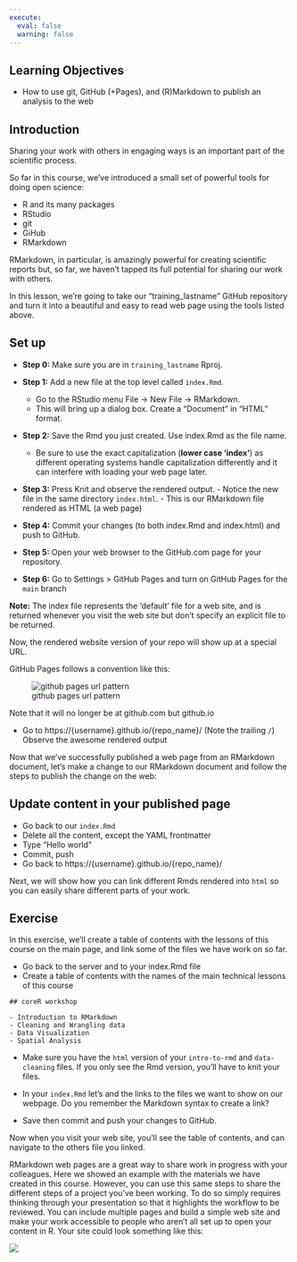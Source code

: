 ```yaml
---
execute: 
  eval: false
  warning: false
---
```


## Learning Objectives {.unnumbered}

- How to use git, GitHub (+Pages), and (R)Markdown to publish an analysis to the web

## Introduction

Sharing your work with others in engaging ways is an important part of the scientific process.

So far in this course, we've introduced a small set of powerful tools for doing open science:

- R and its many packages
- RStudio
- git
- GiHub
- RMarkdown

RMarkdown, in particular, is amazingly powerful for creating scientific reports but, so far, we haven't tapped its full potential for sharing our work with others.

In this lesson, we're going to take our "training_lastname" GitHub repository and turn it into a beautiful and easy to read web page using the tools listed above.

::: callout-tip
## Set up

- **Step 0:** Make sure you are in `training_lastname` Rproj.

- **Step 1:** Add a new file at the top level called `index.Rmd`.
    + Go to the RStudio menu  File -> New File -> RMarkdown.
    + This will bring up a dialog box. Create a "Document" in "HTML" format.
- **Step 2:** Save the Rmd you just created. Use index.Rmd as the file name.
    + Be sure to use the exact capitalization (**lower case 'index'**) as different operating systems handle capitalization differently and it can interfere with loading your web page later.
- **Step 3:** Press Knit  and observe the rendered output.
        - Notice the new file in the same directory `index.html`.
        - This is our RMarkdown file rendered as HTML (a web page)
- **Step 4:** Commit your changes (to both index.Rmd and index.html) and push to GitHub.
- **Step 5:** Open your web browser to the GitHub.com page for your repository.
- **Step 6:** Go to Settings > GitHub Pages and turn on GitHub Pages for the `main` branch

**Note:** The index file represents the 'default' file for a web site, and is returned whenever you visit the web site but don't specify an explicit file to be returned.

:::

Now, the rendered website version of your repo will show up at a special URL.
    
GitHub Pages follows a convention like this:
    
![github pages url pattern](images/github_pages.png)
     
Note that it will no longer be at github.com but github.io
     
- Go to https://{username}.github.io/{repo_name}/ (Note the trailing `/`)
    Observe the awesome rendered output
    
Now that we've successfully published a web page from an RMarkdown document, let's make a change to our RMarkdown document and follow the steps to publish the change on the web:

::: callout-tip
## Update content in your published page

- Go back to our `index.Rmd`
- Delete all the content, except the YAML frontmatter
- Type "Hello world"
- Commit, push
- Go back to https://{username}.github.io/{repo_name}/

:::

Next, we will show how you can link different Rmds rendered into `html` so you can easily share different parts of your work. 

::: callout-note
## Exercise

In this exercise, we'll create a table of contents with the lessons of this course on the main page, and link some of the files we have work on so far.

- Go back to the server and to your index.Rmd file
- Create a table of contents with the names of the main technical lessons of this course

```
## coreR workshop

- Introduction to RMarkdown 
- Cleaning and Wrangling data
- Data Visualization
- Spatial Analysis
```

- Make sure you have the `html` version of your `intro-to-rmd` and `data-cleaning` files. If you only see the Rmd version, you'll have to knit your files.

- In your `index.Rmd` let's and the links to the files we want to show on our webpage. Do you remember the Markdown syntax to create a link?

- Save then commit and push your changes to GitHub.  

Now when you visit your web site, you'll see the table of contents, and can navigate to the others file you linked.

:::


RMarkdown web pages are a great way to share work in progress with your colleagues. Here we showed an example with the materials we have created in this course. However, you can use this same steps to share the different steps of a project you've been working. To do so simply requires thinking through your presentation so that it highlights the workflow to be reviewed. You can include multiple pages and build a simple web site  and make your work accessible to people who aren't all set up to open your content in R. Your site could look something like this:


![](images/git-index-page.png)


